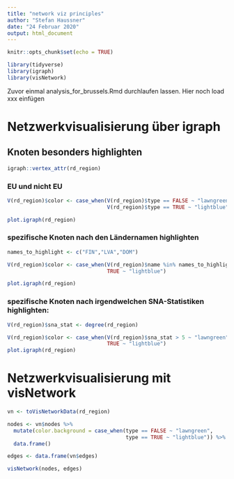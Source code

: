 ```yaml
---
title: "network viz principles"
author: "Stefan Haussner"
date: "24 Februar 2020"
output: html_document
---
```


```r
knitr::opts_chunk$set(echo = TRUE)
```

```r
library(tidyverse)
library(igraph)
library(visNetwork)
```

Zuvor einmal analysis_for_brussels.Rmd durchlaufen lassen.
Hier noch load xxx einfügen


# Netzwerkvisualisierung über igraph

## Knoten besonders highlighten

```r
igraph::vertex_attr(rd_region)
```


### EU und nicht EU
```r
V(rd_region)$color <- case_when(V(rd_region)$type == FALSE ~ "lawngreen",
                                V(rd_region)$type == TRUE ~ "lightblue")

plot.igraph(rd_region)
```

### spezifische Knoten nach den Ländernamen highlighten

```r
names_to_highlight <- c("FIN","LVA","DOM") 

V(rd_region)$color <- case_when(V(rd_region)$name %in% names_to_highlight ~ "lawngreen",
                                TRUE ~ "lightblue")

plot.igraph(rd_region)
```

### spezifische Knoten nach irgendwelchen SNA-Statistiken highlighten:

```r

V(rd_region)$sna_stat <- degree(rd_region)

V(rd_region)$color <- case_when(V(rd_region)$sna_stat > 5 ~ "lawngreen",
                                TRUE ~ "lightblue")
plot.igraph(rd_region)

```




# Netzwerkvisualisierung mit visNetwork

```r
vn <- toVisNetworkData(rd_region)

nodes <- vn$nodes %>% 
  mutate(color.background = case_when(type == FALSE ~ "lawngreen",
                                      type == TRUE ~ "lightblue")) %>% 
  data.frame()

edges <- data.frame(vn$edges)

visNetwork(nodes, edges)
```


